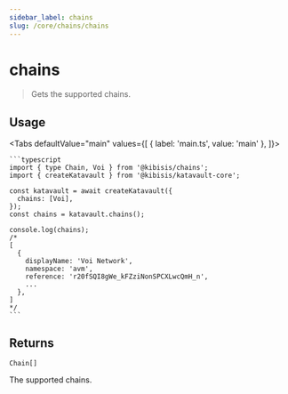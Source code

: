 ```yaml
---
sidebar_label: chains
slug: /core/chains/chains
---
```



<!-- components -->

# chains

> Gets the supported chains.

<SectionBreak />

## Usage

<Tabs
  defaultValue="main"
  values={[
    { label: 'main.ts', value: 'main' },
  ]}>
  <TabItem value="main">

    ```typescript
    import { type Chain, Voi } from '@kibisis/chains';
    import { createKatavault } from '@kibisis/katavault-core';

    const katavault = await createKatavault({
      chains: [Voi],
    });
    const chains = katavault.chains();

    console.log(chains);
    /*
    [
      {
        displayName: 'Voi Network',
        namespace: 'avm',
        reference: 'r20fSQI8gWe_kFZziNonSPCXLwcQmH_n',
        ...
      },
    ]
    */
    ```

  </TabItem>
</Tabs>

<SectionBreak />

## Returns

`Chain[]`

The supported chains.
